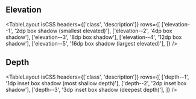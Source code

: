 
<Meta title="Style Utilities/Shadow"  />

## Elevation

<TableLayout
  isCSS
  headers={['class', 'description']}
  rows={[
    ['elevation--1', '2dp box shadow (smallest elevated)'],
    ['elevation--2', '4dp box shadow'],
    ['elevation--3', '8dp box shadow'],
    ['elevation--4', '12dp box shadow'],
    ['elevation--5', '16dp box shadow (largest elevated)'],
  ]} 
/>

<Story name="Elevation">
  <div style={containerStyles}>
    <Item label="elevation--1"><div className="elevation--1 rounded--all" style={generalStyles} /></Item>
    <Item label="elevation--2"><div className="elevation--2 rounded--all" style={generalStyles} /></Item>
    <Item label="elevation--3"><div className="elevation--3 rounded--all" style={generalStyles} /></Item>
    <Item label="elevation--4"><div className="elevation--4 rounded--all" style={generalStyles} /></Item>
    <Item label="elevation--5"><div className="elevation--5 rounded--all" style={generalStyles} /></Item>
  </div>
</Story>

## Depth

<TableLayout
  isCSS
  headers={['class', 'description']}
  rows={[
    ['depth--1', '1dp inset box shadow (most shallow depth)'],
    ['depth--2', '2dp inset box shadow'],
    ['depth--3', '3dp inset box shadow (deepest depth)'],
  ]} 
/>

<Story name="Depth">
  <div style={containerStyles}>
    <Item label="depth--1"><div className="depth--1 rounded--all" style={generalStyles} /></Item>
    <Item label="depth--2"><div className="depth--2 rounded--all" style={generalStyles} /></Item>
    <Item label="depth--3"><div className="depth--3 rounded--all" style={generalStyles} /></Item>
  </div>
</Story>